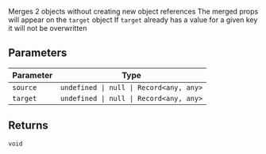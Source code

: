Merges 2 objects without creating new object references
The merged props will appear on the `target` object
If `target` already has a value for a given key it will not be overwritten

## Parameters

| Parameter | Type                                                 |
| --------- | ---------------------------------------------------- |
| `source`  | <code>undefined \| null \| Record\<any, any\></code> |
| `target`  | <code>undefined \| null \| Record\<any, any\></code> |

## Returns

`void`
